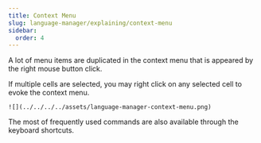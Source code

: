```yaml
---
title: Context Menu
slug: language-manager/explaining/context-menu
sidebar:
  order: 4
---
```


A lot of menu items are duplicated in the context menu that is appeared by the right mouse button click.

If multiple cells are selected, you may right click on any selected cell to evoke the context menu.

<div style={{ display: "flex", "JustifyContent": "center"}}>

    ![](../../../../assets/language-manager-context-menu.png)

</div>

The most of frequently used commands are also available through the keyboard shortcuts. 

